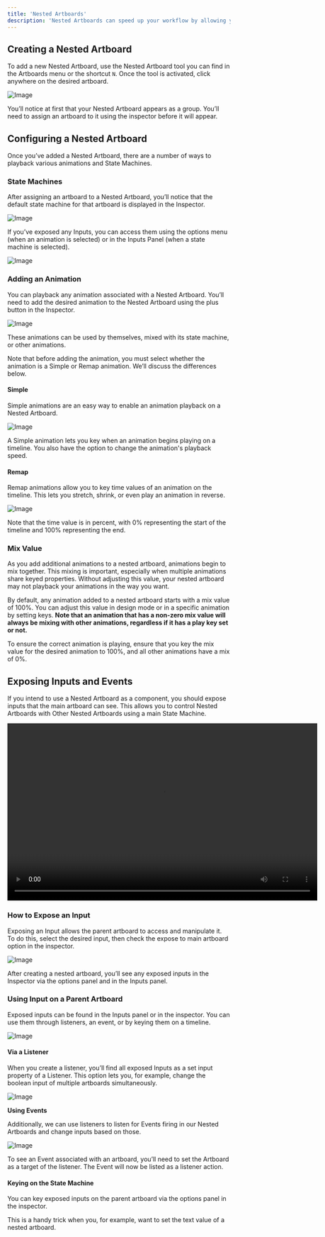 ```yaml
---
title: 'Nested Artboards'
description: 'Nested Artboards can speed up your workflow by allowing you to reuse animations and State Machines. Any changes made to the source Artboard will be reflected across any of the Nested Artboards.'
---
```


## Creating a Nested Artboard 

To add a new Nested Artboard, use the Nested Artboard tool you can find in the Artboards menu or the shortcut `N`. Once the tool is activated, click anywhere on the desired artboard.

![Image](https://ucarecdn.com/160cd677-f1d3-493e-9e30-acc79c147b57/)

You’ll notice at first that your Nested Artboard appears as a group. You’ll need to assign an artboard to it using the inspector before it will appear.

## Configuring a Nested Artboard 

Once you’ve added a Nested Artboard, there are a number of ways to playback various animations and State Machines.

### State Machines 

After assigning an artboard to a Nested Artboard, you’ll notice that the default state machine for that artboard is displayed in the Inspector.

![Image](https://ucarecdn.com/94ebcfa4-8a62-40a4-a0a4-6c165f9f7358/)

If you’ve exposed any Inputs, you can access them using the options menu (when an animation is selected) or in the Inputs Panel (when a state machine is selected).

![Image](https://ucarecdn.com/c2d02ee1-da89-4df9-bc6e-ff6e65a60a25/)

### Adding an Animation 

You can playback any animation associated with a Nested Artboard. You’ll need to add the desired animation to the Nested Artboard using the plus button in the Inspector.

![Image](https://ucarecdn.com/c09c02ea-f94a-4f00-ba0f-ece2f40129f5/)

These animations can be used by themselves, mixed with its state machine, or other animations.

Note that before adding the animation, you must select whether the animation is a Simple or Remap animation. We’ll discuss the differences below.

#### Simple 

Simple animations are an easy way to enable an animation playback on a Nested Artboard.

![Image](https://ucarecdn.com/57c30af7-d4ba-416d-8779-ac4daa46d6fb/)

A Simple animation lets you key when an animation begins playing on a timeline. You also have the option to change the animation's playback speed.

#### Remap 

Remap animations allow you to key time values of an animation on the timeline. This lets you stretch, shrink, or even play an animation in reverse.

![Image](https://ucarecdn.com/20fc0aed-92c9-4fad-b888-dee58f8c0308/)

Note that the time value is in percent, with 0% representing the start of the timeline and 100% representing the end.

### Mix Value 

As you add additional animations to a nested artboard, animations begin to mix together. This mixing is important, especially when multiple animations share keyed properties. Without adjusting this value, your nested artboard may not playback your animations in the way you want.

By default, any animation added to a nested artboard starts with a mix value of 100%. You can adjust this value in design mode or in a specific animation by setting keys. **Note that an animation that has a non-zero mix value will always be mixing with other animations, regardless if it has a play key set or not.**

To ensure the correct animation is playing, ensure that you key the mix value for the desired animation to 100%, and all other animations have a mix of 0%.

## Exposing Inputs and Events 

If you intend to use a Nested Artboard as a component, you should expose inputs that the main artboard can see. This allows you to control Nested Artboards with Other Nested Artboards using a main State Machine.

<video width="700" height="400" controls>
  <source src="https://ucarecdn.com/a3133104-a0d3-4a82-9d71-ae1770ce15f3/" type="video/mp4"></source>
  Your browser does not support the video tag.
</video>

### How to Expose an Input 

Exposing an Input allows the parent artboard to access and manipulate it. To do this, select the desired input, then check the expose to main artboard option in the inspector.

![Image](https://ucarecdn.com/251b0247-ae05-4f58-8858-8e7a21abd816/)

After creating a nested artboard, you’ll see any exposed inputs in the Inspector via the options panel and in the Inputs panel.

### Using Input on a Parent Artboard 

Exposed inputs can be found in the Inputs panel or in the inspector. You can use them through listeners, an event, or by keying them on a timeline.

![Image](https://ucarecdn.com/ee1dd959-9fba-45c9-a74b-1173cd71e894/)

#### Via a Listener 

When you create a listener, you’ll find all exposed Inputs as a set input property of a Listener. This option lets you, for example, change the boolean input of multiple artboards simultaneously.

![Image](https://ucarecdn.com/2349fdd6-5a5a-434e-a1dc-3974e6f1e01c/)

**Using Events**

Additionally, we can use listeners to listen for Events firing in our Nested Artboards and change inputs based on those.

![Image](https://ucarecdn.com/2b1ddae6-31c9-41be-969c-86a59b2206cd/)

To see an Event associated with an artboard, you’ll need to set the Artboard as a target of the listener. The Event will now be listed as a listener action.

#### Keying on the State Machine 

You can key exposed inputs on the parent artboard via the options panel in the inspector.

This is a handy trick when you, for example, want to set the text value of a nested artboard.
